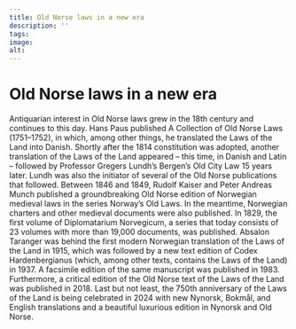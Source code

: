 ```yaml
---
title: Old Norse laws in a new era
description: ''
tags:
image: 
alt: 
---
```



# Old Norse laws in a new era

<Container stil="initial side">
    Antiquarian interest in Old Norse laws grew in the 18th century and continues to this day. 
    Hans Paus published A Collection of Old Norse Laws (1751–1752), in which, among other things, he translated the Laws of the Land into Danish. 
    Shortly after the 1814 constitution was adopted, another translation of the Laws of the Land appeared – this time, in Danish and Latin – followed by Professor Gregers Lundh’s Bergen’s Old City Law 15 years later. 
    Lundh was also the initiator of several of the Old Norse publications that followed. 
    Between 1846 and 1849, Rudolf Kaiser and Peter Andreas Munch published a groundbreaking Old Norse edition of Norwegian medieval laws in the series Norway’s Old Laws. 
    In the meantime, Norwegian charters and other medieval documents were also published. 
    In 1829, the first volume of Diplomatarium Norvegicum, a series that today consists of 23 volumes with more than 19,000 documents, was published. 
    Absalon Taranger was behind the first modern Norwegian translation of the Laws of the Land in 1915, which was followed by a new text edition of Codex Hardenbergianus (which, among other texts, contains the Laws of the Land) in 1937. 
    A facsimile edition of the same manuscript was published in 1983. 
    Furthermore, a critical edition of the Old Norse text of the Laws of the Land was published in 2018. 
    Last but not least, the 750th anniversary of the Laws of the Land is being celebrated in 2024 with new Nynorsk, Bokmål, and English translations and a beautiful luxurious edition in Nynorsk and Old Norse.
</Container>

<Work id="ubb-ms-0081-a" />
